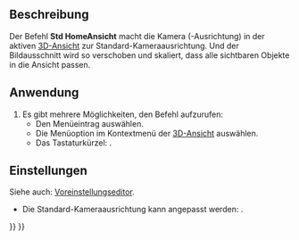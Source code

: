 <languages/>

{{Docnav/de
|[[Std_ViewTrimetric/de|AnsichtTrimetrisch]]
|[[Std_ViewFront/de|Vorderansicht]]
|[[Std_View_Menu/de|Std Ansichtsmenü]]
|IconL=Std_ViewTrimetric.svg
|IconR=Std_ViewFront.svg
|IconC=Freecad.svg
}}

{{GuiCommand/de
|Name=Std ViewHome
|Name/de=Std HomeAnsicht
|MenuLocation=Ansicht → Standardansichten → Home
|Workbenches=Alle
|Shortcut={{KEY|Pos1}}
|Version=0.19
|SeeAlso=[[Std_ViewFitAll/de|Std AnsichtAllesEinpassen]]
}}

<span id="Description"></span>
==Beschreibung==

Der Befehl '''Std HomeAnsicht''' macht die Kamera (-Ausrichtung) in der aktiven [[3D_view/de|3D-Ansicht]] zur Standard-Kameraausrichtung. Und der Bildausschnitt wird so verschoben und skaliert, dass alle sichtbaren Objekte in die Ansicht passen.

<span id="Usage"></span>
==Anwendung==

# Es gibt mehrere Möglichkeiten, den Befehl aufzurufen:
#* Den Menüeintrag {{MenuCommand|Ansicht → Standardansichten → [[Image:Std_ViewHome.svg|16px]] Home}} auswählen.
#* Die Menüoption {{MenuCommand|Standardansichten → [[Image:Std_ViewHome.svg|16px]] Home}} im Kontextmenü der [[3D_view/de|3D-Ansicht]] auswählen.
#* Das Tastaturkürzel: {{KEY|Pos1}}.

<span id="Preferences"></span>
==Einstellungen==

Siehe auch: [[Preferences_Editor/de|Voreinstellungseditor]].

* Die Standard-Kameraausrichtung kann angepasst werden: {{MenuCommand|Bearbeiten → Einstellungen... → Anzeige → Navigation → Standard-Kameraausrichtung}}.


{{Docnav/de
|[[Std_ViewTrimetric/de|AnsichtTrimetrisch]]
|[[Std_ViewFront/de|Vorderansicht]]
|[[Std_View_Menu/de|Std Ansichtsmenü]]
|IconL=Std_ViewTrimetric.svg
|IconR=Std_ViewFront.svg
|IconC=Freecad.svg
}}

{{Std_Base_navi{{#translation:}}}}
{{Userdocnavi{{#translation:}}}}